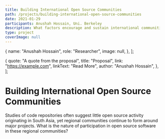 ```yaml
---
title: Building International Open Source Communities
path: /projects/building-international-open-source-communities
date: 2021-01-29
participants: Anushah Hossain, Uni. Berkeley
description: What factors encourage and sustain international communities of contributors to open source projects?
type: project
coverImage: null
---
```


  {
    name: "Anushah Hossain",
    role: "Researcher",
    image: null,
  },
];

  {
    quote: "A quote from the proposal",
    title: "Proposal",
    link: "https://example.com",
    linkText: "Read More",
    author: "Anushah Hossain",
  },
];

# Building International Open Source Communities

Studies of code repositories often suggest little open source activity originating in South Asia, yet regional communities continue to form around major projects. What is the nature of participation in open source software in these regional communities?
